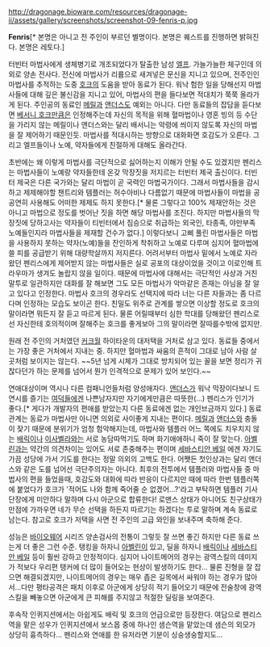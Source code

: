 http://dragonage.bioware.com/resources/dragonage-ii/assets/gallery/screenshots/screenshot-09-fenris-p.jpg

'''Fenris'''[* 본명은 아니고 전 주인이 부르던 별명이다. 본명은 퀘스트를 진행하면 밝혀진다. 본명은 레토다.]

터빈터 마법사에게 생체병기로 개조되었다가 탈출한 남성 [[엘프(드래곤 에이지)|엘프]]. 가늘가늘한 체구인데 의외로 양손 전사다. 전신에 마법사가 리륨으로 새겨넣은 문신을 지니고 있으며, 전주인인 마법사를 추적하는 도중 [[호크(드래곤 에이지 시리즈)|호크]]의 도움을 받아 동료가 된다. 워낙 험한 일을 당해선지 마법사들에 대해 깊은 불신감을 지니고 있어, 마법사의 편을 들다보면 적대치가 쭉쭉 올라가게 된다. 주인공의 동료인 [[메릴]]과 [[앤더스]]도 예외는 아니다. 다만 동료들의 잡담을 듣다보면 [[베서니 호크]]만큼은 인정해주는데 자신의 목적을 위해 혈마법이나 영혼 빙의 등 수단을 가리지 않는 메릴이나 앤더스와는 달리 배서니는 악령에 씌이지 않도록 자신의 마법을 잘 제어하기 때문인듯. 마법사를 적대시하는 방향으로 대화화면 호감도가 오른다. 그리고 엘프들이나 노예, 약자들에게 친절하게 대해도 올라간다. 

초반에는 왜 이렇게 마법사를 극단적으로 싫어하는지 이해가 안될 수도 있겠지만 펜리스는 마법사들이 노예랑 약자들한테 온갖 막장짓을 저지르는 터빈터 제국 출신이다. 터빈터 제국은 다른 국가와는 달리 마법이 곧 국력인 마법국가이다. 그래서 마법사들을 감시하고 제제해야할 챈트리와 템플러는 허수아비나 다름없기 때문에 마법사들이 마법을 공공연히 사용해도 어떠한 제제도 하지 못한다.[* 물론 그렇다고 100% 제재안하는 것은 아니고 마법으로 정도를 벗어난 짓을 하면 해당 마법사를 조진다. 하지만 마법사들의 막장짓에 당하고사는 약자들이 티빈터에서 짐승으로 취급하는 외국인, 타종족, 야만부족 노예들인지라 마법사들을 제재할 건수가 없다.] 이렇다보니 고삐 풀린 마법사들은 마법을 사용하지 못하는 약자(노예)들을 잔인하게 착취하고 노예로 다루며 심지어 혈마법에 쓸 피를 공급받기 위해 대량학살까지 저지른다. 어려서부터 마법사 밑에서 노예로 자라왔던 펜리스에게 제어받지 않는 마법사들은 실로 공포의 대상이었을 것이고 이로인해 트라우마가 생겨도 놀랍지 않을 일이다. 때문에 마법사에 대해서는 극단적인 사상과 거친 말투로 일관하지만 대화를 잘 해보면 그도 모든 마법사가 악마같은 존재는 아님을 잘 알고 있다고 인정한다. 마법사 호크의 경우라도 선택지에 따라 너는 다른 자들과는 좀 다르다며 인정하는 모습도 보이곤 한다. 친밀도 위주로 관계를 쌓으면 이상할 정도로 호크의 말이라면 뭐든지 잘 듣고 따르게 된다. 물론 어릴때부터 심한 학대를 당해왔던 펜리스로선 자신한테 호의적이며 잘해주는 호크를 좋게보아 그의 말이라면 잘따를수밖에 없지만. 

원래 전 주인의 거처였던 [[커크월]] 하이타운의 대저택을 거처로 삼고 있다. 동료들 중에서는 가장 좋은 거처에서 지내는 중. 하지만 혈마법과 싸움의 흔적이 그대로 남아 사람 살 곳처럼 보이지는 않는다. ~~5년 넘게 시체가 그대로 방치되어 있는 꼴을 보면 정리가 귀찮다던가 하는 문제를 넘어서 뭔가 인격적으로 문제가 있어 보인다.~~ 

연애대상이며 역시나 다른 컴패니언들처럼 양성애자다. [[앤더스]]가 워낙 막장이다보니 드연시를 즐기는 [[여덕]]들에겐 나쁜남자지만 자기에게만큼은 따뜻한(...) 펜리스가 인기가 좋다.[* 게다가 개발자의 편애를 받았는지 다른 동료에겐 없는 개인브금까지 있다.] 동료관계는 동료가 마법사만 아니면 의외로 사이좋게 지내는 편이다. [[메릴]]과 [[앤더스]]와 충돌이 잦기 때문에 분위기가 엄청 험악해지는데, 마법사와 템플러 어느 쪽에도 치우치지 않는 [[배릭]]이나 [[이사벨라]]와는 서로 농담따먹기도 하며 화기애애하니 죽이 잘 맞는다. [[아벨린]]과는 약간의 의견차이는 있어도 서로 존중해주는 편이며 [[세바스티안 베일]] 에겐 자기도 가끔 성당에 가서 기도를 한다는 정말 의외의 고백도 한다. 어쨋든 첫인상과는 달리 앤더스와 같은 도를 넘어선 극단주의자는 아니다. 최후의 전투에서 템플러와 마법사들 중 마법사의 편을 들었을때, 호감도와 대화에 따라 반응이 다르지만 때에 따라 한번 템플러쪽에 붙었다가 호크가 '적어도 나와 함께 죽어줄 순 없겠어...?'라고 부탁하면 템플러 기사단장에게 미안하다 말하며 다시 아군으로 합류한다! 로맨스 상태가 아니어도 친구상태가 만점에 가까우면 네가 무슨 선택을 하든지 따르기는 하겠다는 투로 말하며 계속 동료로 남는다. 참고로 호크가 저택을 사면 전 주인의 고급 와인을 보내주며 축하해 준다.

성능은 [[바이오웨어]] 시리즈 양손검사의 전통이 그렇듯 잘 쓰면 좋긴 하지만 다른 동료 쓰는게 더 좋은 그런 수준. 탱킹을 하자니 [[아벨린]]이 있고, 딜을 하자니 [[배릭]]이나 [[세바스티안 베일]] 등이 훨씬 강하고 안정적이다. 심지어 나이트메어의 경우는 광역스킬의 데미지가 적보다 우리편 탱커에 더 많이 들어오는 현상이 발생하기도 한다... 물론 진형을 잘 잡으면 해결되겠지만, 나이트메어의 경우는 매우 좁은 길목에서 싸워야 하는 경우가 많아서...다만 평타공격은 패치 이후로 아군에게 상당히 적기 들어오기 때문에 전술창에 광역스킬을 빼놓으면 아군에게 큰 피해를 주지않고 적절한 딜링을 보여준다.

후속작 인퀴지션에서는 아쉽게도 배릭 및 호크의 언급으로만 등장한다. 여담으로 펜리스 역을 맡은 성우가 인퀴지션에서 보스몹 중에 하나인 샘슨역을 맡았는데 샘슨의 외모가 상당히 흉측하다... 펜리스와 연애를 한 유저라면 기분이 싱숭생숭할지도...
